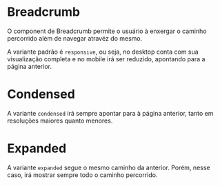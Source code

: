 

<Meta title='Data Display/Breadcrumb' component={Breadcrumb} />

# Breadcrumb

O component de Breadcrumb permite o usuário à enxergar o caminho percorrido além de navegar atravéz do mesmo.

A variante padrão é `responsive`, ou seja, no desktop conta com sua visualização completa e no mobile irá ser reduzido, apontando para a página anterior.

<Canvas>
  <Story
    name='Responsive'
    parameters={{
      design: {
        type: 'figma',
        url: 'https://www.figma.com/file/O3bKxIcsj2rc1FNIRclJyT/Saturn-System?node-id=253%3A913'
      }
    }}
  >
    <SaturnProvider>
      <Flex>
        <Breadcrumb
          path={[
            {
              label: 'Home',
              link: '/'
            },
            {
              label: 'Página anterior',
              link: '/'
            },
            {
              label: 'Página atual',
              link: '/'
            }
          ]}
        />
      </Flex>
    </SaturnProvider>
  </Story>
</Canvas>

# Condensed

A variante `condensed` irá sempre apontar para à página anterior, tanto em resoluções maiores quanto menores.

<Canvas>
  <Story
    name='Condensed'
    parameters={{
      design: {
        type: 'figma',
        url: 'https://www.figma.com/file/O3bKxIcsj2rc1FNIRclJyT/Saturn-System?node-id=253%3A913'
      }
    }}
  >
    <SaturnProvider>
      <Breadcrumb variant='condensed' path={[{ label: 'Página anterior', link: '/' }]} />
    </SaturnProvider>
  </Story>
</Canvas>

# Expanded

A variante `expanded` segue o mesmo caminho da anterior. Porém, nesse caso, irá mostrar sempre todo o caminho percorrido.

<Canvas>
  <Story
    name='Expanded'
    parameters={{
      design: {
        type: 'figma',
        url: 'https://www.figma.com/file/O3bKxIcsj2rc1FNIRclJyT/Saturn-System?node-id=253%3A913'
      }
    }}
  >
    <SaturnProvider>
      <Flex>
        <Breadcrumb
          variant='expanded'
          path={[
            {
              label: 'Home',
              link: '/'
            },
            {
              label: 'Página anterior',
              link: '/'
            },
            {
              label: 'Página atual',
              link: '/'
            }
          ]}
        />
      </Flex>
    </SaturnProvider>
  </Story>
</Canvas>

<ArgsTable of={Breadcrumb} />
